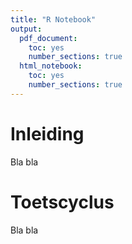 ```yaml
---
title: "R Notebook"
output:
  pdf_document:
    toc: yes
    number_sections: true
  html_notebook:
    toc: yes
    number_sections: true
---
```


# Inleiding

Bla bla

# Toetscyclus

Bla bla

